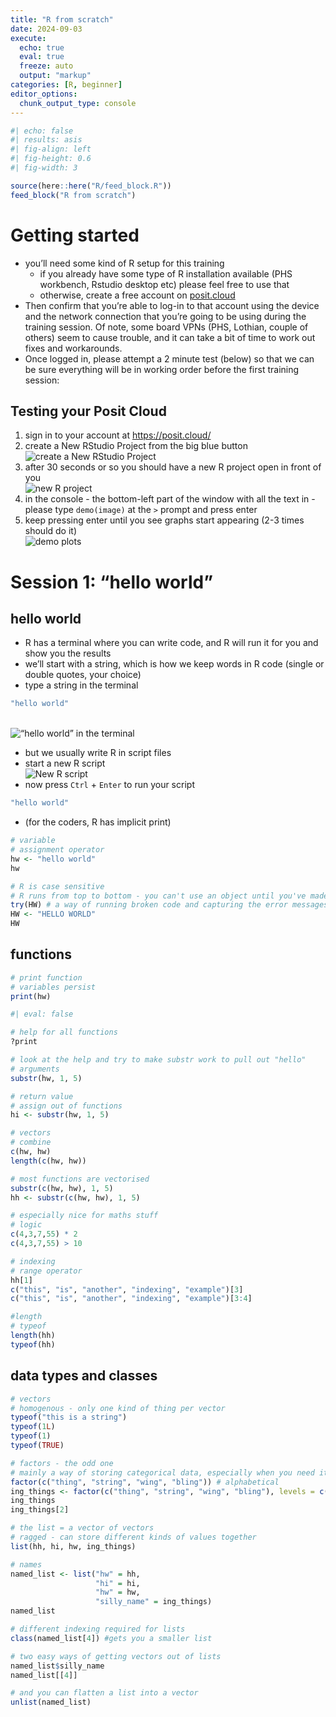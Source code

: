 ---
title: "R from scratch"
date: 2024-09-03
execute: 
  echo: true
  eval: true
  freeze: auto
  output: "markup"
categories: [R, beginner]
editor_options: 
  chunk_output_type: console
---

```{r}
#| echo: false
#| results: asis
#| fig-align: left
#| fig-height: 0.6
#| fig-width: 3

source(here::here("R/feed_block.R"))
feed_block("R from scratch")

```

# Getting started

-   you'll need some kind of R setup for this training
    -   if you already have some type of R installation available (PHS workbench, Rstudio desktop etc) please feel free to use that
    -   otherwise, create a free account on [posit.cloud](https://posit.cloud/ "https://posit.cloud/")
-   Then confirm that you're able to log-in to that account using the device and the network connection that you're going to be using during the training session. Of note, some board VPNs (PHS, Lothian, couple of others) seem to cause trouble, and it can take a bit of time to work out fixes and workarounds.
-   Once logged in, please attempt a 2 minute test (below) so that we can be sure everything will be in working order before the first training session:

:::{.callout-note collapse=true appearance='default' icon=true}
## Testing your Posit Cloud
1. sign in to your account at <https://posit.cloud/>
1. create a New RStudio Project from the big blue button</br> ![create a New RStudio Project](images/clipboard-1870431838.png)
1. after 30 seconds or so you should have a new R project open in front of you</br>![new R project](images/clipboard-3686794244.png)
1. in the console - the bottom-left part of the window with all the text in - please type `demo(image)` at the `>` prompt and press enter
1. keep pressing enter until you see graphs start appearing (2-3 times should do it)</br>![demo plots](images/clipboard-984098222.png)
:::


# Session 1: "hello world"

## hello world

-   R has a terminal where you can write code, and R will run it for you and show you the results
-   we'll start with a string, which is how we keep words in R code (single or double quotes, your choice)
-   type a string in the terminal

```{r}
"hello world"
```
</br> !["hello world" in the terminal](images/clipboard-1008380297.png)

-   but we usually write R in script files
-   start a new R script</br>![New R script](images/clipboard-4056129341.png)
-   now press `Ctrl` + `Enter` to run your script

```{r}
"hello world"
```

-   (for the coders, R has implicit print)

```{r}
# variable
# assignment operator
hw <- "hello world"
hw
```

```{r}
# R is case sensitive
# R runs from top to bottom - you can't use an object until you've made it
try(HW) # a way of running broken code and capturing the error messages it provokes
HW <- "HELLO WORLD"
HW
```

## functions

```{r}
# print function
# variables persist
print(hw)
```

```{r}
#| eval: false

# help for all functions
?print
```

```{r}
# look at the help and try to make substr work to pull out "hello"
# arguments
substr(hw, 1, 5)
```

```{r}
# return value
# assign out of functions
hi <- substr(hw, 1, 5)
```

```{r}
# vectors
# combine
c(hw, hw)
length(c(hw, hw))
```

```{r}
# most functions are vectorised
substr(c(hw, hw), 1, 5)
hh <- substr(c(hw, hw), 1, 5)
```

```{r}
# especially nice for maths stuff
# logic
c(4,3,7,55) * 2
c(4,3,7,55) > 10
```

```{r}
# indexing
# range operator
hh[1]
c("this", "is", "another", "indexing", "example")[3]
c("this", "is", "another", "indexing", "example")[3:4]
```

```{r}
#length
# typeof
length(hh)
typeof(hh)
```

## data types and classes

```{r}
# vectors
# homogenous - only one kind of thing per vector
typeof("this is a string")
typeof(1L)
typeof(1)
typeof(TRUE)
```

```{r}
# factors - the odd one
# mainly a way of storing categorical data, especially when you need it in non-alphabetical order
factor(c("thing", "string", "wing", "bling")) # alphabetical
ing_things <- factor(c("thing", "string", "wing", "bling"), levels = c("wing", "bling", "string", "thing")) # alphabetical
ing_things
ing_things[2]
```

```{r}
# the list = a vector of vectors
# ragged - can store different kinds of values together
list(hh, hi, hw, ing_things)

# names
named_list <- list("hw" = hh, 
                   "hi" = hi, 
                   "hw" = hw, 
                   "silly_name" = ing_things)
named_list
```

```{r}
# different indexing required for lists
class(named_list[4]) #gets you a smaller list

# two easy ways of getting vectors out of lists
named_list$silly_name
named_list[[4]]

# and you can flatten a list into a vector
unlist(named_list)
```
